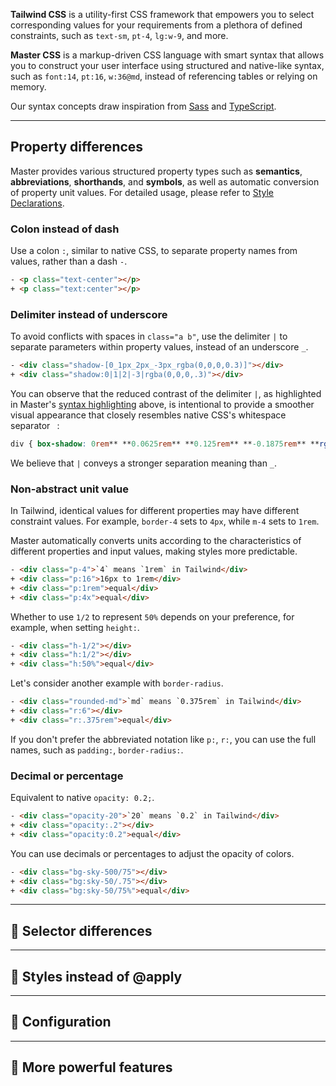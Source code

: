 **Tailwind CSS** is a utility-first CSS framework that empowers you to select corresponding values for your requirements from a plethora of defined constraints, such as `text-sm`, `pt-4`, `lg:w-9`, and more.

**Master CSS** is a markup-driven CSS language with smart syntax that allows you to construct your user interface using structured and native-like syntax, such as `font:14`, `pt:16`, `w:36@md`, instead of referencing tables or relying on memory.

Our syntax concepts draw inspiration from [Sass](https://sass-lang.com) and [TypeScript](https://www.typescriptlang.org).

---

## Property differences

Master provides various structured property types such as **semantics**, **abbreviations**, **shorthands**, and **symbols**, as well as automatic conversion of property unit values. For detailed usage, please refer to [Style Declarations](/docs/style-declarations).

### Colon instead of dash

Use a colon `:`, similar to native CSS, to separate property names from values, rather than a dash `-`.

```html
- <p class="text-center"></p>
+ <p class="text:center"></p>
```

### Delimiter instead of underscore
To avoid conflicts with spaces in `class="a b"`, use the delimiter `|` to separate parameters within property values, instead of an underscore `_`.
```html
- <div class="shadow-[0_1px_2px_-3px_rgba(0,0,0,0.3)]"></div>
+ <div class="shadow:0|1|2|-3|rgba(0,0,0,.3)"></div>
```
You can observe that the reduced contrast of the delimiter `|`, as highlighted in Master's [syntax highlighting](/docs/language-service) above, is intentional to provide a smoother visual appearance that closely resembles native CSS's whitespace separator ` `:
```css
div { box-shadow: 0rem** **0.0625rem** **0.125rem** **-0.1875rem** **rgba(0,0,0,.3) }
```
We believe that `|` conveys a stronger separation meaning than `_`.

### Non-abstract unit value
In Tailwind, identical values for different properties may have different constraint values. For example, `border-4` sets to `4px`, while `m-4` sets to `1rem`.

Master automatically converts units according to the characteristics of different properties and input values, making styles more predictable.
```html
- <div class="p-4">`4` means `1rem` in Tailwind</div>
+ <div class="p:16">16px to 1rem</div>
+ <div class="p:1rem">equal</div>
+ <div class="p:4x">equal</div>
```
Whether to use `1/2` to represent `50%` depends on your preference, for example, when setting `height:`.
```html
- <div class="h-1/2"></div>
+ <div class="h:1/2"></div>
+ <div class="h:50%">equal</div>
```
Let's consider another example with `border-radius`.
```html
- <div class="rounded-md">`md` means `0.375rem` in Tailwind</div>
+ <div class="r:6"></div>
+ <div class="r:.375rem">equal</div>
```

If you don't prefer the abbreviated notation like `p:`, `r:`, you can use the full names, such as `padding:`, `border-radius:`.

### Decimal or percentage

Equivalent to native `opacity: 0.2;`.

```html
- <div class="opacity-20">`20` means `0.2` in Tailwind</div>
+ <div class="opacity:.2"></div>
+ <div class="opacity:0.2">equal</div>
```

You can use decimals or percentages to adjust the opacity of colors.

```html
- <div class="bg-sky-500/75"></div>
+ <div class="bg:sky-50/.75"></div>
+ <div class="bg:sky-50/75%">equal</div>
```

---

## 🚧 Selector differences

---

## 🚧 Styles instead of @apply

---

## 🚧 Configuration

---

## 🚧 More powerful features